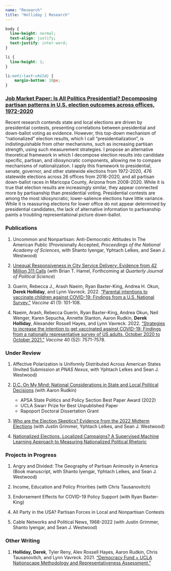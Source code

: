 ```yaml
---
name: "Research"
title: "Holliday | Research"
---
```


<style>
  .title{
    display: none;
  }
</style>

<link rel="stylesheet" href="styles.css" type="text/css">

```css
body {
  line-height: normal;
  text-align: justify;
  text-justify: inter-word;
}

li {
  line-height: 1;
}

li:not(:last-child) {
    margin-bottom: 10px;
}
```

### <a href="deholliday.github.io/pdfs/Holliday_JMP_v09012023.pdf" target="_blank">Job Market Paper: Is All Politics Presidential? Decomposing partisan patterns in U.S. election outcomes across offices, 1972-2020</a>

Recent research contends state and local elections are driven by presidential contests, presenting correlations between presidential and down-ballot voting as evidence. However, this top-down mechanism of "nationalized" election results, which I call "presidentialization", is indistinguishable from other mechanisms, such as increasing partisan strength, using such measurement strategies. I propose an alternative theoretical framework in which I decompose election results into candidate specific, partisan, and idiosyncratic components, allowing me to compare mechanisms of nationalization. I apply this framework to presidential, senate, governor, and other statewide elections from 1972-2020, 476 statewide elections across 26 offices from 2016-2020, and all partisan down-ballot races in Maricopa County, Arizona from 2008-2020. While it is true that election results are increasingly similar, they appear connected more by partisanship than presidential voting. Presidential contests are among the most idiosyncratic; lower-salience elections have little variance. While it is reassuring elections for lower office do not appear determined by presidential candidates, the lack of alternative information to partisanship paints a troubling representational picture down-ballot.

### Publications

1. Uncommon and Nonpartisan: Anti-Democratic Attitudes In The American Public (Provisionally Accepted, *Proceedings of the National Academy of Sciences*, with Shanto Iyengar, Yphtach Lelkes, and Sean J. Westwood)

2. <a href="deholliday.github.io/pdfs/311_qjps.pdf" target="_blank">Unequal Responsiveness in City Service Delivery: Evidence from 42 Million 311 Calls</a> (with Brian T. Hamel, Forthcoming at *Quarterly Journal of Political Science*)

3. Guerin, Rebecca J., Arash Naeim, Ryan Baxter-King, Andrea H. Okun, **Derek Holliday**, and Lynn Vavreck. 2022. <a href="https://doi.org/10.1016/j.vaccine.2022.11.001" target="_blank">"Parental intentions to vaccinate children against COVID-19: Findings from a U.S. National Survey."</a> *Vaccine* 41 (1): 101-108.

4. Naeim, Arash, Rebecca Guerin, Ryan Baxter-King, Andrea Okun, Neil Wenger, Karen Sepucha, Annette Stanton, Aaron Rudkin, **Derek Holliday**, Alexander Rossell Hayes, and Lynn Vavreck. 2022. <a href="https://doi.org/10.1016/j.vaccine.2022.09.024" target="_blank">"Strategies to increase the intention to get vaccinated against COVID-19: Findings from a nationally representative survey of US adults, October 2020 to October 2021."</a> *Vaccine* 40 (52): 7571-7578.

### Under Review

1. Affective Polarization is Uniformly Distributed Across American States (Invited Submission at *PNAS Nexus*, with Yphtach Lelkes and Sean J. Westwood)

2. <a href="deholliday.github.io/pdfs/nationalization_conjoint_merged.pdf" target="_blank">D.C. On My Mind: National Considerations in State and Local Political Decisions</a> (with Aaron Rudkin)

    + APSA State Politics and Policy Section Best Paper Award (2022)
    + UCLA Swarr Prize for Best Unpublished Paper
    + Rapoport Doctoral Dissertation Grant

3. <a href="https://osf.io/pe2zg/" target="_blank">Who are the Election Skeptics? Evidence from the 2022 Midterm Elections</a> (with Justin Grimmer, Yphtach Lelkes, and Sean J. Westwood)

4. <a href="deholliday.github.io/pdfs/holliday_nationalizedrhetoric_09112022.pdf" target="_blank">Nationalized Elections, Localized Campaigns? A Supervised Machine Learning Approach to Measuring Nationalized Political Rhetoric</a>

### Projects in Progress
    
1. Angry and Divided: The Geography of Partisan Animosity in America (Book manuscript, with Shanto Iyengar, Yphtach Lelkes, and Sean J. Westwood)

2. Income, Education and Policy Priorities (with Chris Tausanovitch)

3. Endorsement Effects for COVID-19 Policy Support (with Ryan Baxter-King)

4. All Party in the USA? Partisan Forces in Local and Nonpartisan Contests

5. Cable Networks and Political News, 1968-2022 (with Justin Grimmer, Shanto Iyengar, and Sean J. Westwood)

### Other Writing

1. **Holliday, Derek**, Tyler Reny, Alex Rossell Hayes, Aaron Rudkin, Chris Tausanovitch, and Lynn Vavreck. 2021. <a href="https://www.voterstudygroup.org/uploads/reports/Data/Nationscape-Methodology-Representative-Assessment-2021Dec.pdf" target="_blank">"Democracy Fund + UCLA Nationscape Methodology and Representativeness Assessment."</a>